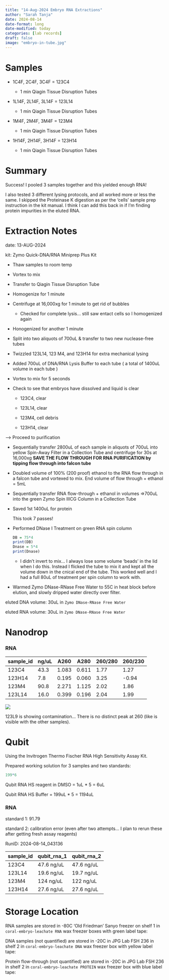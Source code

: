 ```yaml
---
title: "14-Aug-2024 Embryo RNA Extractions"
author: "Sarah Tanja"
date: 2024-08-14
date-format: long
date-modified: today
categories: [lab records]
draft: false
image: "embryo-in-tube.jpg"
---
```


# Samples

-   1C4F, 2C4F, 3C4F = 123C4

    -   1 min Qiagin Tissue Disruption Tubes

-   1L14F, 2L14F, 3L14F = 123L14

    -   1 min Qiagin Tissue Disruption Tubes

-   1M4F, 2M4F, 3M4F = 123M4

    -   1 min Qiagin Tissue Disruption Tubes

-   1H14F, 2H14F, 3H14F = 123H14

    -   1 min Qiagin Tissue Disruption Tubes

# Summary

::: callout-note
Success! I pooled 3 samples together and this yielded enough RNA!
:::

::: callout-note
I also tested 3 different lysing protocols, and all worked more or less the same. I skipped the Proteinase K digestion as per the 'cells' sample prep instruction in the kit manual. I think I can add this back in if I'm finding protein impurities in the eluted RNA.
:::

# Extraction Notes

date: 13-AUG-2024

kit: Zymo Quick-DNA/RNA Miniprep Plus Kit

-   Thaw samples to room temp

-   Vortex to mix

-   Transfer to Qiagin Tissue Disruption Tube

-   Homogenize for 1 minute

-   Centrifuge at 16,000xg for 1 minute to get rid of bubbles

    -   Checked for complete lysis... still saw entact cells so I homogenized again

-   Honogenized for another 1 minute

-   Split into two aliquots of 700uL & transfer to two new nuclease-free tubes

-   Twizzled 123L14, 123 M4, and 123H14 for extra mechanical lysing

-   Added 700uL of DNA/RNA Lysis Buffer to each tube ( a total of 1400uL volume in each tube )

-   Vortex to mix for 5 seconds

-   Check to see that embryos have dissolved and liquid is clear

    -   123C4, clear

    -   123L14, clear

    -   123M4, cell debris

    -   123H14, clear

---\> Proceed to purification

-   Sequentially transfer 2800uL of each sample in aliquots of 700uL into yellow Spin-Away Filter in a Collection Tube and centrifuge for 30s at 16,000xg **SAVE THE FLOW THROUGH FOR RNA PURIFICATION by tipping flow through into falcon tube**

-   Doubled volume of 100% (200 proof) ethanol to the RNA flow through in a falcon tube and vortexed to mix. End volume of flow through + ethanol = 5mL

-   Sequentially transfer RNA flow-through + ethanol in volumes =\>700uL into the green Zymo Spin IIICG Column in a Collection Tube

-   Saved 1st 1400uL for protein

    ::: callout-warning
    This took 7 passes!
    :::

-   Performed DNase I Treatment on green RNA spin column

    ```r
    DB = 75*4
    print(DB)
    Dnase = 5*4 
    print(Dnase)
    ```

    -   I didn't invert to mix... I always lose some volume 'beads' in the lid when I do this. Instead I flicked the tube to mix it and kept all the volume down in the cnical end of the tube. This worked well and I had a full 80uL of treatment per spin column to work with.

-   Warmed Zymo DNase-RNase Free Water to 55C in heat block before elution, and slowly dripped water directly over filter.

eluted DNA volume: 30uL in `Zymo DNase-RNase Free Water`

eluted RNA volume: 30uL in `Zymo DNase-RNase Free Water`

# Nanodrop

### RNA

| sample_id | ng/uL | A260  | A280  | 260/280 | 260/230 |
|-----------|-------|-------|-------|---------|---------|
| 123C4     | 43.3  | 1.083 | 0.611 | 1.77    | 1.27    |
| 123H14    | 7.8   | 0.195 | 0.060 | 3.25    | -0.94   |
| 123M4     | 90.8  | 2.271 | 1.125 | 2.02    | 1.86    |
| 123L14    | 16.0  | 0.399 | 0.196 | 2.04    | 1.99    |

![](nanodrop_13AUG2024.PNG)

::: callout-warning
123L9 is showing contamination... There is no distinct peak at 260 (like is visible with the other samples).
:::

# Qubit

Using the Invitrogen Thermo Fischer RNA High Sensitivity Assay Kit.

Prepared working solution for 3 samples and two standards:

```r
199*6
```

Qubit RNA HS reagent in DMSO = 1uL \* 5 = 6uL

Qubit RNA HS Buffer = 199uL \* 5 = 1194uL

### RNA

standard 1: 91.79

standard 2: calibration error (even after two attempts... I plan to rerun these after getting fresh assay reagents)

RunID: 2024-08-14_043136

| sample_id | qubit_rna_1 | qubit_rna_2 |
|-----------|-------------|-------------|
| 123C4     | 47.6 ng/uL  | 47.6 ng/uL  |
| 123L14    | 19.6 ng/uL  | 19.7 ng/uL  |
| 123M4     | 124 ng/uL   | 122 ng/uL   |
| 123H14    | 27.6 ng/uL  | 27.6 ng/uL  |

# Storage Location

RNA samples are stored in -80C 'Old Friedman' Sanyo freezer on shelf 1 in `coral-embryo-leachate RNA` wax freezer boxes with green label tape:

DNA samples (not quantified) are stored in -20C in JPG Lab FSH 236 in shelf 2 in `coral-embryo-leachate DNA` wax freezer box with yellow label tape:

Protein flow-through (not quantified) are stored in -20C in JPG Lab FSH 236 in shelf 2 in `coral-embryo-leachate PROTEIN` wax freezer box with blue label tape:
